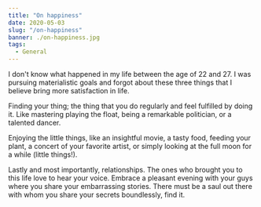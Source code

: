 ```yaml
---
title: "On happiness"
date: 2020-05-03
slug: "/on-happiness"
banner: ./on-happiness.jpg
tags:
  - General
---
```


I don't know what happened in my life between the age of 22 and 27. I was pursuing materialistic goals and forgot about these three things that I believe bring more satisfaction in life.

Finding your thing; the thing that you do regularly and feel fulfilled by doing it. Like mastering playing the float, being a remarkable politician, or a talented dancer.

Enjoying the little things, like an insightful movie, a tasty food, feeding your plant, a concert of your favorite artist, or simply looking at the full moon for a while (little things!).

Lastly and most importantly, relationships. The ones who brought you to this life love to hear your voice. Embrace a pleasant evening with your guys where you share your embarrassing stories. There must be a saul out there with whom you share your secrets boundlessly, find it.
